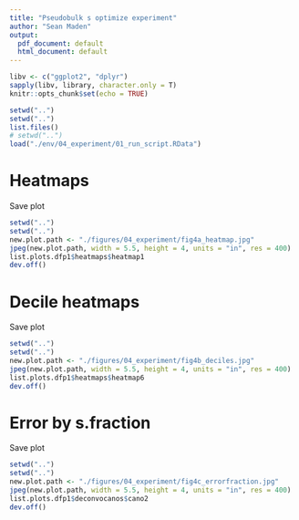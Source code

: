 ```yaml
---
title: "Pseudobulk s optimize experiment"
author: "Sean Maden"
output:
  pdf_document: default
  html_document: default
---
```


```r
libv <- c("ggplot2", "dplyr")
sapply(libv, library, character.only = T)
knitr::opts_chunk$set(echo = TRUE)
```

```r
setwd("..")
setwd("..")
list.files()
# setwd("..")
load("./env/04_experiment/01_run_script.RData")
```

# Heatmaps

Save plot

```r
setwd("..")
setwd("..")
new.plot.path <- "./figures/04_experiment/fig4a_heatmap.jpg"
jpeg(new.plot.path, width = 5.5, height = 4, units = "in", res = 400)
list.plots.dfp1$heatmaps$heatmap1
dev.off()
```

# Decile heatmaps

Save plot

```r
setwd("..")
setwd("..")
new.plot.path <- "./figures/04_experiment/fig4b_deciles.jpg"
jpeg(new.plot.path, width = 5.5, height = 4, units = "in", res = 400)
list.plots.dfp1$heatmaps$heatmap6
dev.off()
```

# Error by s.fraction

Save plot

```r
setwd("..")
setwd("..")
new.plot.path <- "./figures/04_experiment/fig4c_errorfraction.jpg"
jpeg(new.plot.path, width = 5.5, height = 4, units = "in", res = 400)
list.plots.dfp1$deconvocanos$cano2
dev.off()
```
